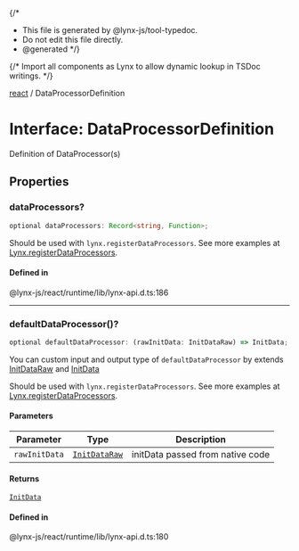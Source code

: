 {/\*

- This file is generated by @lynx-js/tool-typedoc.
- Do not edit this file directly.
- @generated
  \*/}

{/* Import all components as Lynx to allow dynamic lookup in TSDoc writings. */}

[react](/api/react/index.mdx) / DataProcessorDefinition

# Interface: DataProcessorDefinition

Definition of DataProcessor(s)

## Properties

### dataProcessors?

```ts
optional dataProcessors: Record<string, Function>;
```

Should be used with `lynx.registerDataProcessors`. See more examples at [Lynx.registerDataProcessors](/api/react/Interface.Lynx.mdx#registerdataprocessors).

#### Defined in

@lynx-js/react/runtime/lib/lynx-api.d.ts:186

---

### defaultDataProcessor()?

```ts
optional defaultDataProcessor: (rawInitData: InitDataRaw) => InitData;
```

You can custom input and output type of `defaultDataProcessor` by extends [InitDataRaw](/api/react/Interface.InitDataRaw.mdx) and [InitData](/api/react/Interface.InitData.mdx)

Should be used with `lynx.registerDataProcessors`. See more examples at [Lynx.registerDataProcessors](/api/react/Interface.Lynx.mdx#registerdataprocessors).

#### Parameters

| Parameter     | Type                                                  | Description                      |
| ------------- | ----------------------------------------------------- | -------------------------------- |
| `rawInitData` | [`InitDataRaw`](/api/react/Interface.InitDataRaw.mdx) | initData passed from native code |

#### Returns

[`InitData`](/api/react/Interface.InitData.mdx)

#### Defined in

@lynx-js/react/runtime/lib/lynx-api.d.ts:180
